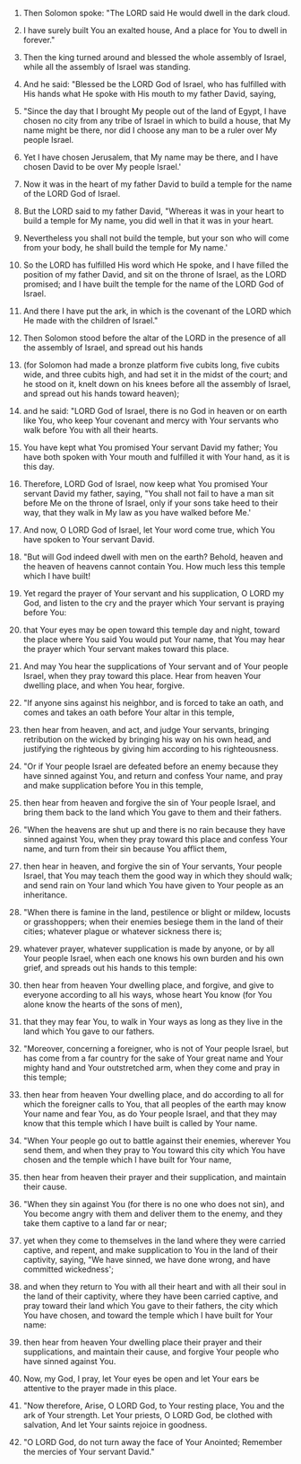 
1. Then Solomon spoke: "The LORD said He would dwell in the dark cloud.

2. I have surely built You an exalted house, And a place for You to dwell in forever."

3. Then the king turned around and blessed the whole assembly of Israel, while all the assembly of Israel was standing.

4. And he said: "Blessed be the LORD God of Israel, who has fulfilled with His hands what He spoke with His mouth to my father David, saying,

5. "Since the day that I brought My people out of the land of Egypt, I have chosen no city from any tribe of Israel in which to build a house, that My name might be there, nor did I choose any man to be a ruler over My people Israel.

6. Yet I have chosen Jerusalem, that My name may be there, and I have chosen David to be over My people Israel.'

7. Now it was in the heart of my father David to build a temple for the name of the LORD God of Israel.

8. But the LORD said to my father David, "Whereas it was in your heart to build a temple for My name, you did well in that it was in your heart.

9. Nevertheless you shall not build the temple, but your son who will come from your body, he shall build the temple for My name.'

10. So the LORD has fulfilled His word which He spoke, and I have filled the position of my father David, and sit on the throne of Israel, as the LORD promised; and I have built the temple for the name of the LORD God of Israel.

11. And there I have put the ark, in which is the covenant of the LORD which He made with the children of Israel."

12. Then Solomon stood before the altar of the LORD in the presence of all the assembly of Israel, and spread out his hands

13. (for Solomon had made a bronze platform five cubits long, five cubits wide, and three cubits high, and had set it in the midst of the court; and he stood on it, knelt down on his knees before all the assembly of Israel, and spread out his hands toward heaven);

14. and he said: "LORD God of Israel, there is no God in heaven or on earth like You, who keep Your covenant and mercy with Your servants who walk before You with all their hearts.

15. You have kept what You promised Your servant David my father; You have both spoken with Your mouth and fulfilled it with Your hand, as it is this day.

16. Therefore, LORD God of Israel, now keep what You promised Your servant David my father, saying, "You shall not fail to have a man sit before Me on the throne of Israel, only if your sons take heed to their way, that they walk in My law as you have walked before Me.'

17. And now, O LORD God of Israel, let Your word come true, which You have spoken to Your servant David.

18. "But will God indeed dwell with men on the earth? Behold, heaven and the heaven of heavens cannot contain You. How much less this temple which I have built!

19. Yet regard the prayer of Your servant and his supplication, O LORD my God, and listen to the cry and the prayer which Your servant is praying before You:

20. that Your eyes may be open toward this temple day and night, toward the place where You said You would put Your name, that You may hear the prayer which Your servant makes toward this place.

21. And may You hear the supplications of Your servant and of Your people Israel, when they pray toward this place. Hear from heaven Your dwelling place, and when You hear, forgive.

22. "If anyone sins against his neighbor, and is forced to take an oath, and comes and takes an oath before Your altar in this temple,

23. then hear from heaven, and act, and judge Your servants, bringing retribution on the wicked by bringing his way on his own head, and justifying the righteous by giving him according to his righteousness.

24. "Or if Your people Israel are defeated before an enemy because they have sinned against You, and return and confess Your name, and pray and make supplication before You in this temple,

25. then hear from heaven and forgive the sin of Your people Israel, and bring them back to the land which You gave to them and their fathers.

26. "When the heavens are shut up and there is no rain because they have sinned against You, when they pray toward this place and confess Your name, and turn from their sin because You afflict them,

27. then hear in heaven, and forgive the sin of Your servants, Your people Israel, that You may teach them the good way in which they should walk; and send rain on Your land which You have given to Your people as an inheritance.

28. "When there is famine in the land, pestilence or blight or mildew, locusts or grasshoppers; when their enemies besiege them in the land of their cities; whatever plague or whatever sickness there is;

29. whatever prayer, whatever supplication is made by anyone, or by all Your people Israel, when each one knows his own burden and his own grief, and spreads out his hands to this temple:

30. then hear from heaven Your dwelling place, and forgive, and give to everyone according to all his ways, whose heart You know (for You alone know the hearts of the sons of men),

31. that they may fear You, to walk in Your ways as long as they live in the land which You gave to our fathers.

32. "Moreover, concerning a foreigner, who is not of Your people Israel, but has come from a far country for the sake of Your great name and Your mighty hand and Your outstretched arm, when they come and pray in this temple;

33. then hear from heaven Your dwelling place, and do according to all for which the foreigner calls to You, that all peoples of the earth may know Your name and fear You, as do Your people Israel, and that they may know that this temple which I have built is called by Your name.

34. "When Your people go out to battle against their enemies, wherever You send them, and when they pray to You toward this city which You have chosen and the temple which I have built for Your name,

35. then hear from heaven their prayer and their supplication, and maintain their cause.

36. "When they sin against You (for there is no one who does not sin), and You become angry with them and deliver them to the enemy, and they take them captive to a land far or near;

37. yet when they come to themselves in the land where they were carried captive, and repent, and make supplication to You in the land of their captivity, saying, "We have sinned, we have done wrong, and have committed wickedness';

38. and when they return to You with all their heart and with all their soul in the land of their captivity, where they have been carried captive, and pray toward their land which You gave to their fathers, the city which You have chosen, and toward the temple which I have built for Your name:

39. then hear from heaven Your dwelling place their prayer and their supplications, and maintain their cause, and forgive Your people who have sinned against You.

40. Now, my God, I pray, let Your eyes be open and let Your ears be attentive to the prayer made in this place.

41. "Now therefore, Arise, O LORD God, to Your resting place, You and the ark of Your strength. Let Your priests, O LORD God, be clothed with salvation, And let Your saints rejoice in goodness.

42. "O LORD God, do not turn away the face of Your Anointed; Remember the mercies of Your servant David."



